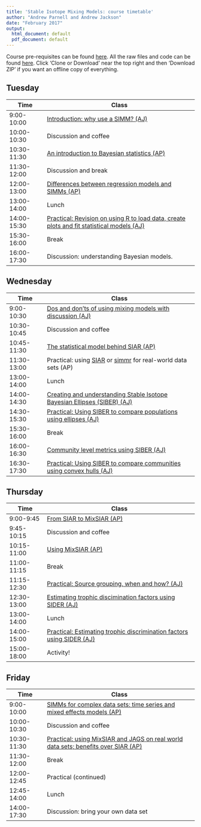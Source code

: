 ```yaml
---
title: 'Stable Isotope Mixing Models: course timetable'
author: "Andrew Parnell and Andrew Jackson"
date: "February 2017"
output:
  html_document: default
  pdf_document: default
---
```


Course pre-requisites can be found [here](https://rawgit.com/andrewcparnell/simms_course/master/Prerequisites.html). All the raw files and code can be found [here](https://github.com/andrewcparnell/simms_course). Click 'Clone or Download' near the top right and then 'Download ZIP' if you want an offline copy of everything. 

## Tuesday

Time  | Class
------------- | ----------------------------------------------------
9:00-10:00 | [Introduction: why use a SIMM? (AJ)](https://rawgit.com/andrewcparnell/simms_course/master/aj-content/intro-why-use-a-SIMM.html)
10:00-10:30 | Discussion and coffee 
10:30-11:30 | [An introduction to Bayesian statistics (AP)](https://rawgit.com/andrewcparnell/simms_course/master/ap_notes/intro_bayes/intro_bayes.html)
11:30-12:00 | Discussion and break 
12:00-13:00 | [Differences between regression models and SIMMs (AP)](https://rawgit.com/andrewcparnell/simms_course/master/ap_notes/reg_and_simms/reg_and_simms.html)
13:00-14:00 | Lunch
14:00-15:30 | [Practical: Revision on using R to load data, create plots and fit statistical models (AJ)](https://rawgit.com/andrewcparnell/simms_course/master/aj-content/practicals/monday-practical.html)
15:30-16:00 | Break 
16:00-17:30 | Discussion: understanding Bayesian models.

## Wednesday

Time  | Class
------------- | ----------------------------------------------------
9:00-10:30 | [Dos and don'ts of using mixing models with discussion (AJ)](https://rawgit.com/andrewcparnell/simms_course/master/aj-content/siar-dos-and-donts.html)
10:30-10:45 | Discussion and coffee 
10:45-11:30 | [The statistical model behind SIAR (AP)](https://rawgit.com/andrewcparnell/simms_course/master/ap_notes/siar_stats/siar_stats.html)
11:30-13:00 | Practical: using [SIAR](https://rawgit.com/andrewcparnell/simms_course/master/ap_notes/prac_using_siar/prac_using_siar.html) or [simmr](https://rawgit.com/andrewcparnell/simms_course/master/ap_notes/prac_using_simmr/prac_using_simmr.html) for real-world data sets (AP)
13:00-14:00 | Lunch 
14:00-14:30 | [Creating and understanding Stable Isotope Bayesian Ellipses (SIBER) (AJ)](https://rawgit.com/andrewcparnell/simms_course/master/aj-content/siber-intro-ellipses.html)
14:30-15:30 | [Practical: Using SIBER to compare populations using ellipses (AJ)](https://rawgit.com/andrewcparnell/simms_course/master/aj-content/practicals/siber-comparing-populations.html)
15:30-16:00 | Break
16:00-16:30 | [Community level metrics using SIBER (AJ)](https://rawgit.com/andrewcparnell/simms_course/master/aj-content/siber-intro-hulls.html)
16:30-17:30 | [Practical: Using SIBER to compare communities using convex hulls (AJ)](https://rawgit.com/andrewcparnell/simms_course/master/aj-content/practicals/siber-comparing-communities.html)

## Thursday

Time  | Class
------------- | ----------------------------------------------------
9:00-9:45 | [From SIAR to MixSIAR (AP)](https://rawgit.com/andrewcparnell/simms_course/master/ap_notes/siar_mixsiar/siar_mixsiar.html)
9:45-10:15 | Discussion and coffee 
10:15-11:00 | [Using MixSIAR (AP)](https://rawgit.com/andrewcparnell/simms_course/master/ap_notes/using_mixsiar/using_mixsiar.html)
11:00-11:15 | Break 
11:15-12:30 | [Practical: Source grouping, when and how? (AJ)](https://rawgit.com/andrewcparnell/simms_course/master/aj-content/practicals/source-aggregation.html) 
12:30-13:00 | [Estimating trophic discimination factors using SIDER (AJ)](https://rawgit.com/andrewcparnell/simms_course/master/aj-content/sider-intro.html)
13:00-14:00 | Lunch 
14:00-15:00 | [Practical: Estimating trophic discrimination factors using SIDER (AJ)](https://rawgit.com/andrewcparnell/simms_course/master/aj-content/practicals/Introduction-to-SIDER.html)
15:00-18:00 | Activity!

## Friday

Time  | Class
------------- | ----------------------------------------------------
9:00-10:00 | [SIMMs for complex data sets: time series and mixed effects models (AP)](https://rawgit.com/andrewcparnell/simms_course/master/ap_notes/complex_simms/complex_SIMMs.html)
10:00-10:30 | Discussion and coffee
10:30-11:30 | [Practical: using MixSIAR and JAGS on real world data sets; benefits over SIAR (AP)](https://rawgit.com/andrewcparnell/simms_course/master/ap_notes/prac_mixsiar_and_jags/prac_mixsiar_and_jags.html)
11:30-12:00 | Break 
12:00-12:45 | Practical (continued)
12:45-14:00 | Lunch
14:00-17:30 | Discussion: bring your own data set

